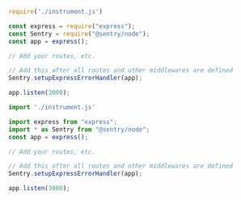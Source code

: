 ```javascript {tabTitle:CommonJS}
require('./instrument.js')

const express = require("express");
const Sentry = require("@sentry/node");
const app = express();

// Add your routes, etc.

// Add this after all routes and other middlewares are defined
Sentry.setupExpressErrorHandler(app);

app.listen(3000);
```

```javascript {tabTitle:ESM}
import './instrument.js'

import express from "express";
import * as Sentry from "@sentry/node";
const app = express();

// Add your routes, etc.

// Add this after all routes and other middlewares are defined
Sentry.setupExpressErrorHandler(app);

app.listen(3000);
```
